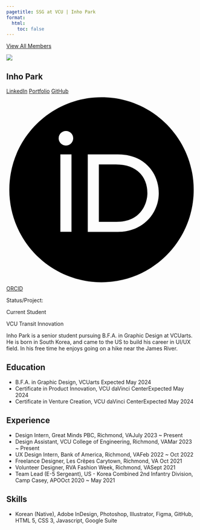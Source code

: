 ```yaml
---
pagetitle: SSG at VCU | Inho Park
format:
  html:
    toc: false
---
```


<a id="goback-btn" href="https://internal.ssgvip.com/pages/our-team/#meet-our-team">
<i class="bi bi-arrow-left-circle"></i>
View All Members
</a>

::: {.profile-wrap}

::: {.profile-bio}

::: {.profile-pic-frame}

::: {.profile-pic}

![](parki2.jpg)

:::

:::

::: {.profile-name-links}

# Inho Park

::: {.profile-links}

[<i class="bi bi-linkedin"></i> LinkedIn](www.linkedin.com/in/inhoprk)
[<i class="bi bi-link-45deg"></i> Portfolio](https://www.inhodesign.com/)
[<i class="bi bi-github"></i> GitHub](https://github.com/inoxprk?tab=repositories)
[<svg viewBox="0 0 512 512"><path d="M294.75 188.19h-45.92V342h47.47c67.62 0 83.12-51.34 83.12-76.91 0-41.64-26.54-76.9-84.67-76.9zM256 8C119 8 8 119 8 256s111 248 248 248 248-111 248-248S393 8 256 8zm-80.79 360.76h-29.84v-207.5h29.84zm-14.92-231.14a19.57 19.57 0 1 1 19.57-19.57 19.64 19.64 0 0 1-19.57 19.57zM300 369h-81V161.26h80.6c76.73 0 110.44 54.83 110.44 103.85C410 318.39 368.38 369 300 369z"/></svg> ORCID]()

:::

:::

::: {.member-status}

Status/Project:

::: {.status-wrap}

::: {.status}

Current Student

:::

::: {.project}

VCU Transit Innovation

:::

:::

:::

Inho Park is a senior student pursuing B.F.A. in Graphic Design at VCUarts. He is born in South Korea, and came to the US to build his career in UI/UX field. In his free time he enjoys going on a hike near the James River.

:::

## Education

* <span class="item">B.F.A. in Graphic Design, VCUarts <span class="date">Expected May 2024</span></span>
* <span class="item">Certificate in Product Innovation, VCU daVinci Center<span class="date">Expected May 2024</span></span>
* <span class="item">Certificate in Venture Creation, VCU daVinci Center<span class="date">Expected May 2024</span></span>

## Experience

* <span class="item">Design Intern, Great Minds PBC, Richmond, VA<span class="date">July 2023 ~ Present</span></span>
* <span class="item">Design Assistant, VCU College of Engineering, Richmond, VA<span class="date">Mar 2023 ~ Present</span></span>
* <span class="item">UX Design Intern, Bank of America, Richmond, VA<span class="date">Feb 2022 ~ Oct 2022</span></span>
* <span class="item">Freelance Designer, Les Crêpes Carytown, Richmond, VA<span class="date"> Oct 2021</span></span>
* <span class="item">Volunteer Designer, RVA Fashion Week, Richmond, VA<span class="date">Sept 2021</span></span>
* <span class="item">Team Lead (E-5 Sergeant), US - Korea Combined 2nd Infantry Division, Camp Casey, APO<span class="date">Oct 2020 ~ May 2021</span></span>

## Skills

* <span class="item">Korean (Native), Adobe InDesign, Photoshop, Illustrator, Figma, GitHub, HTML 5, CSS 3, Javascript, Google Suite </span><span class="date"></span></span>


:::